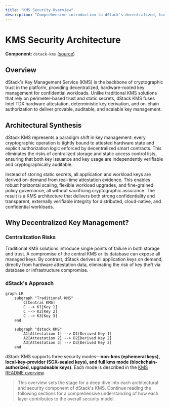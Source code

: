 ```yaml
---
title: "KMS Security Overview"
description: "Comprehensive introduction to dStack's decentralized, hardware-backed Key Management Service (KMS) and its security architecture."
---
```


# KMS Security Architecture

**Component:** `dstack-kms` ([source](https://github.com/Dstack-TEE/dstack/tree/master/kms))

## Overview

dStack's Key Management Service (KMS) is the backbone of cryptographic trust in the platform, providing decentralized, hardware-rooted key management for confidential workloads. Unlike traditional KMS solutions that rely on perimeter-based trust and static secrets, dStack KMS fuses Intel TDX hardware attestation, deterministic key derivation, and on-chain authorization to deliver provable, auditable, and scalable key management.

## Architectural Synthesis

dStack KMS represents a paradigm shift in key management: every cryptographic operation is tightly bound to attested hardware state and explicit authorization logic enforced by decentralized smart contracts. This eliminates the risks of centralized storage and static access control lists, ensuring that both key issuance and key usage are independently verifiable and cryptographically auditable.

Instead of storing static secrets, all application and workload keys are derived on-demand from real-time attestation evidence. This enables robust horizontal scaling, flexible workload upgrades, and fine-grained policy governance, all without sacrificing cryptographic assurance. The result is a KMS architecture that delivers both strong confidentiality and transparent, externally verifiable integrity for distributed, cloud-native, and confidential workloads.

## Why Decentralized Key Management?

### Centralization Risks

Traditional KMS solutions introduce single points of failure in both storage and trust. A compromise of the central KMS or its database can expose all managed keys. By contrast, dStack derives all application keys on demand, directly from hardware attestation data, eliminating the risk of key theft via database or infrastructure compromise.

### dStack's Approach

```mermaid
graph LR
    subgraph "Traditional KMS"
        C[Central KMS]
        C --> K1[Key 1]
        C --> K2[Key 2]
        C --> K3[Key 3]
    end
    
    subgraph "dstack KMS"
        A1[Attestation 1] --> D1[Derived Key 1]
        A2[Attestation 2] --> D2[Derived Key 2]
        A3[Attestation 3] --> D3[Derived Key 3]
    end
```

dStack KMS supports three security modes—**non-kms (ephemeral keys), local-key-provider (SGX-sealed keys), and full kms mode (blockchain-authorized, upgradeable keys)**. Each mode is described in the [KMS README overview](https://github.com/Dstack-TEE/dstack/blob/45ebd05a/kms/README.md#overview).

> This overview sets the stage for a deep dive into each architectural and security component of dStack's KMS. Continue reading the following sections for a comprehensive understanding of how each layer contributes to the overall security model.

